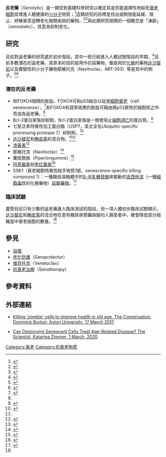 '''反老藥'''（Senolytic）是一類受到基礎科學研究以確定其是否能選擇性地殺死[[細胞衰老|衰老細胞]]並增進人體健康的[[小分子|小分子]]物質；<ref name="pmid26646499">{{cite journal |last1=Childs |first1=Bennett G |last2=Durik |first2=Matej |last3=Baker |first3=Darren J |last4=van Deursen |first4=Jan M |title=Cellular senescence in aging and age-related disease: from mechanisms to therapy |journal=Nature Medicine |date=8 December 2015 |volume=21 |issue=12 |pages=1424–1435 |doi=10.1038/nm.4000 |pmid=26646499 |pmc=4748967 }}</ref>這類研究的目標是找出或開發能延緩、阻止、紓解甚至逆轉老化相關疾病的藥物。<ref name="pmid25446976">{{cite journal |last1=Kirkland |first1=James L. |last2=Tchkonia |first2=Tamara |title=Clinical strategies and animal models for developing senolytic agents |journal=Experimental Gerontology |date=August 2015 |volume=68 |pages=19–25 |doi=10.1016/j.exger.2014.10.012 |pmid=25446976 |pmc=4412760 }}</ref><ref>{{cite journal |last1=van Deursen |first1=Jan M. |title=Senolytic therapies for healthy longevity |journal=Science |date=16 May 2019 |volume=364 |issue=6441 |pages=636–637 |doi=10.1126/science.aaw1299 |pmid=31097655 |pmc=6816502 |bibcode=2019Sci...364..636V }}</ref>與此類研究相關的一個概念是「凍齡」（senostatic），其意為抑制老化。

==研究==
目前對返老藥的研究處於初步階段，其中一些已經進入人體試驗階段的早期。<ref>{{cite journal |last1=Baumann |first1=Kim |title=Rejuvenating senolytics |journal=Nature Reviews Molecular Cell Biology |date=27 July 2018 |volume=19 |issue=9 |pages=543 |doi=10.1038/s41580-018-0047-5 |pmid=30054558 |url=https://www.semanticscholar.org/paper/b6ac926fffc74b0b4b2180108aa41399cb91e9a1 }}</ref>目前多數潛在的返老藥，其原本的目的是用作抗癌藥物，像是用於[[化療|化療]]的藥物[[达沙替尼|达沙替尼]]以及實驗性的小分子藥物那維托克（Navitoclax，ABT-263）等是其中的例子。<ref name="pmid24345884">{{cite journal |last1=Blagosklonny |first1=Mikhail V |title=Selective anti-cancer agents as anti-aging drugs |journal=Cancer Biology & Therapy |date=28 October 2014 |volume=14 |issue=12 |pages=1092–1097 |doi=10.4161/cbt.27350 |pmid=24345884 |pmc=3912031 }}</ref><ref name="pmid26587873">{{cite journal |last1=Slack |first1=Cathy |last2=Alic |first2=Nazif |last3=Partridge |first3=Linda |title=Could cancer drugs provide ammunition against aging? |journal=Cell Cycle |date=6 January 2016 |volume=15 |issue=2 |pages=153–155 |doi=10.1080/15384101.2015.1118905 |pmid=26587873 |pmc=4825846 }}</ref>

===潛在的反老藥===
* 和FOXO4相關的胜肽。FOXO4可和p53結合以促進[[細胞衰老|細胞衰老]]（cell senescence），<ref name="pmid28340339">{{cite journal |last1=Baar |first1=Marjolein P. |last2=Brandt |first2=Renata M.C. |last3=Putavet |first3=Diana A. |last4=Klein |first4=Julian D.D. |last5=Derks |first5=Kasper W.J. |last6=Bourgeois |first6=Benjamin R.M. |last7=Stryeck |first7=Sarah |last8=Rijksen |first8=Yvonne |last9=van Willigenburg |first9=Hester |last10=Feijtel |first10=Danny A. |last11=van der Pluijm |first11=Ingrid |last12=Essers |first12=Jeroen |last13=van Cappellen |first13=Wiggert A. |last14=van IJcken |first14=Wilfred F. |last15=Houtsmuller |first15=Adriaan B. |last16=Pothof |first16=Joris |last17=de Bruin |first17=Ron W.F. |last18=Madl |first18=Tobias |last19=Hoeijmakers |first19=Jan H.J. |last20=Campisi |first20=Judith |last21=de Keizer |first21=Peter L.J. |title=Targeted Apoptosis of Senescent Cells Restores Tissue Homeostasis in Response to Chemotoxicity and Aging |journal=Cell |date=March 2017 |volume=169 |issue=1 |pages=132–147.e16 |doi=10.1016/j.cell.2017.02.031 |pmid=28340339 |pmc=5556182 }}</ref>和FOXO4有競爭效應的胜肽可藉由將p53屏除於細胞核之外而成為返老藥。<ref name="pmid28340339" />
* Bcl-2蛋白家族抑制劑，Bcl-2蛋白家族是一類會阻止[[細胞凋亡|細胞凋亡]]的蛋白質。<ref name="pmid29477613 ">{{cite journal |last1=Hernandez-Segura |first1=Alejandra |last2=Nehme |first2=Jamil |last3=Demaria |first3=Marco |title=Hallmarks of Cellular Senescence |journal=Trends in Cell Biology |date=June 2018 |volume=28 |issue=6 |pages=436–453 |doi=10.1016/j.tcb.2018.02.001 |pmid=29477613 |url=https://eriba.umcg.nl/wp-content/uploads/2018/06/Demaria-2018-02-21-Trends-Cell-Bio..pdf |access-date=2020-07-05 |archive-date=2020-01-13 |archive-url=https://web.archive.org/web/20200113232414/http://eriba.umcg.nl/wp-content/uploads/2018/06/Demaria-2018-02-21-Trends-Cell-Bio..pdf |dead-url=no }}</ref>
* 七型泛素特異性加工蛋白酶（USP7，英文全名Ubiquitin-specific processing protease 7）抑制劑。<ref name="pmid32064756">{{cite journal |last1=He |first1=Yonghan |last2=Li |first2=Wen |last3=Lv |first3=Dongwen |last4=Zhang |first4=Xin |last5=Zhang |first5=Xuan |last6=Ortiz |first6=Yuma T. |last7=Budamagunta |first7=Vivekananda |last8=Campisi |first8=Judith |last9=Zheng |first9=Guangrong |last10=Zhou |first10=Daohong |title=Inhibition of USP7 activity selectively eliminates senescent cells in part via restoration of p53 activity |journal=Aging Cell |date=16 February 2020 |volume=19 |issue=3 |pages=e13117 |doi=10.1111/acel.13117 |pmid=32064756 |pmc=7059172 }}</ref>
* [[达沙替尼|达沙替尼]]和[[槲皮素|槲皮素]]的混合物。<ref name="pmid29477613" /><ref name=pmid31542391>{{cite journal |last1=Hickson |first1=LaTonya J. |last2=Langhi Prata |first2=Larissa G.P. |last3=Bobart |first3=Shane A. |last4=Evans |first4=Tamara K. |last5=Giorgadze |first5=Nino |last6=Hashmi |first6=Shahrukh K. |last7=Herrmann |first7=Sandra M. |last8=Jensen |first8=Michael D. |last9=Jia |first9=Qingyi |last10=Jordan |first10=Kyra L. |last11=Kellogg |first11=Todd A. |last12=Khosla |first12=Sundeep |last13=Koerber |first13=Daniel M. |last14=Lagnado |first14=Anthony B. |last15=Lawson |first15=Donna K. |last16=LeBrasseur |first16=Nathan K. |last17=Lerman |first17=Lilach O. |last18=McDonald |first18=Kathleen M. |last19=McKenzie |first19=Travis J. |last20=Passos |first20=João F. |last21=Pignolo |first21=Robert J. |last22=Pirtskhalava |first22=Tamar |last23=Saadiq |first23=Ishran M. |last24=Schaefer |first24=Kalli K. |last25=Textor |first25=Stephen C. |last26=Victorelli |first26=Stella G. |last27=Volkman |first27=Tammie L. |last28=Xue |first28=Ailing |last29=Wentworth |first29=Mark A. |last30=Wissler Gerdes |first30=Erin O. |last31=Zhu |first31=Yi |last32=Tchkonia |first32=Tamara |last33=Kirkland |first33=James L. |title=Senolytics decrease senescent cells in humans: Preliminary report from a clinical trial of Dasatinib plus Quercetin in individuals with diabetic kidney disease |journal=EBioMedicine |date=September 2019 |volume=47 |pages=446–456 |doi=10.1016/j.ebiom.2019.08.069 |pmid=31542391 |pmc=6796530 }}</ref>
* [[漆黃素|漆黃素]]<ref name="pmid30279143">{{cite journal |last1=Yousefzadeh |first1=Matthew J. |last2=Zhu |first2=Yi |last3=McGowan |first3=Sara J. |last4=Angelini |first4=Luise |last5=Fuhrmann-Stroissnigg |first5=Heike |last6=Xu |first6=Ming |last7=Ling |first7=Yuan Yuan |last8=Melos |first8=Kendra I. |last9=Pirtskhalava |first9=Tamar |last10=Inman |first10=Christina L. |last11=McGuckian |first11=Collin |last12=Wade |first12=Erin A. |last13=Kato |first13=Jonathon I. |last14=Grassi |first14=Diego |last15=Wentworth |first15=Mark |last16=Burd |first16=Christin E. |last17=Arriaga |first17=Edgar A. |last18=Ladiges |first18=Warren L. |last19=Tchkonia |first19=Tamara |last20=Kirkland |first20=James L. |last21=Robbins |first21=Paul D. |last22=Niedernhofer |first22=Laura J. |title=Fisetin is a senotherapeutic that extends health and lifespan |journal=EBioMedicine |date=October 2018 |volume=36 |pages=18–28 |doi=10.1016/j.ebiom.2018.09.015 |pmid=30279143 |pmc=6197652 }}</ref>
* 那維托克（Navitoclax）<ref name="pmid18519752">{{cite journal |last1=Shoemaker |first1=Alex R. |last2=Mitten |first2=Michael J. |last3=Adickes |first3=Jessica |last4=Ackler |first4=Scott |last5=Refici |first5=Marion |last6=Ferguson |first6=Debra |last7=Oleksijew |first7=Anatol |last8=O'Connor |first8=Jacqueline M. |last9=Wang |first9=Baole |last10=Frost |first10=David J. |last11=Bauch |first11=Joy |last12=Marsh |first12=Kennan |last13=Tahir |first13=Steven K. |last14=Yang |first14=Xiufen |last15=Tse |first15=Christin |last16=Fesik |first16=Stephen W. |last17=Rosenberg |first17=Saul H. |last18=Elmore |first18=Steven W. |title=Activity of the Bcl-2 Family Inhibitor ABT-263 in a Panel of Small Cell Lung Cancer Xenograft Models |journal=Clinical Cancer Research |date=1 June 2008 |volume=14 |issue=11 |pages=3268–3277 |doi=10.1158/1078-0432.CCR-07-4622 |pmid=18519752 }}</ref>
* 蓽拔酰胺（Piperlongumine）<ref>{{cite journal |last1=Wang |first1=Yingying |last2=Chang |first2=Jianhui |last3=Liu |first3=Xingui |last4=Zhang |first4=Xuan |last5=Zhang |first5=Suping |last6=Zhang |first6=Xin |last7=Zhou |first7=Daohong |last8=Zheng |first8=Guangrong |title=Discovery of piperlongumine as a potential novel lead for the development of senolytic agents |journal=Aging |date=19 November 2016 |volume=8 |issue=11 |pages=2915–2926 |doi=10.18632/aging.101100 |pmid=27913811 |pmc=5191878 }}</ref>
* [[阿奇霉素|阿奇霉素]]和[[罗红霉素|罗红霉素]]<ref>{{cite journal |last1=Ozsvari |first1=Bela |last2=Nuttall |first2=John R. |last3=Sotgia |first3=Federica |last4=Lisanti |first4=Michael P. |title=Azithromycin and Roxithromycin define a new family of “senolytic” drugs that target senescent human fibroblasts |journal=Aging |date=14 November 2018 |volume=10 |issue=11 |pages=3294–3307 |doi=10.18632/aging.101633 |pmid=30428454 |pmc=6286845 }}</ref>
* SSK1（衰老細胞特異性殺手物質1號，senescence-specific killing compound 1）：一種藉由溶酶體中的[[β-半乳糖苷酶|β-半乳糖苷酶]]來驅動的[[吉西他滨|吉西他滨]]（一種[[細胞毒性|細胞毒性]]的化療藥物）[[前驅藥物|前驅藥物]]。<ref>{{cite journal |last1=Cai |first1=Yusheng |last2=Zhou |first2=Huanhuan |last3=Zhu |first3=Yinhua |last4=Sun |first4=Qi |last5=Ji |first5=Yin |last6=Xue |first6=Anqi |last7=Wang |first7=Yuting |last8=Chen |first8=Wenhan |last9=Yu |first9=Xiaojie |last10=Wang |first10=Longteng |last11=Chen |first11=Han |last12=Li |first12=Cheng |last13=Luo |first13=Tuoping |last14=Deng |first14=Hongkui |title=Elimination of senescent cells by β-galactosidase-targeted prodrug attenuates inflammation and restores physical function in aged mice |journal=Cell Research |date=27 April 2020 |pages=1–16 |doi=10.1038/s41422-020-0314-9 |pmid=32341413 |pmc=7184167 }}</ref>

===臨床試驗===
盡管目前只有少數的返老藥進入臨床測試的階段，但一項人體初步臨床試驗顯示，[[达沙替尼|达沙替尼]]和[[槲皮素|槲皮素]]的混合物在患有糖尿病腎臟病變的人類患者中，確會降低部分組織當中衰老細胞的數量。<ref name=pmid31542391/>

==參見==
* [[自噬|自噬]]
* [[老化防護|老化防護]]（Geroprotector）
* [[维奈托克|维奈托克]]（Venetoclax）
* [[抗衰老治療|抗衰老治療]]（Senotherapy）

==參考資料==
{{reflist}}

==外部連結==
* [https://theconversation.com/killing-zombie-cells-to-improve-health-in-old-age-74557 Killing ‘zombie’ cells to improve health in old age. The Conversation, Dominick Burton, Aston University, 17 March 2017] {{Wayback|url=https://theconversation.com/killing-zombie-cells-to-improve-health-in-old-age-74557 |date=20191208015852 }}

* [https://www.the-scientist.com/features/can-destroying-senescent-cells-treat-age-related-disease--67136 Can Destroying Senescent Cells Treat Age-Related Disease? The Scientist, Katarina Zimmer, 1 March, 2020] {{Wayback|url=https://www.the-scientist.com/features/can-destroying-senescent-cells-treat-age-related-disease--67136 |date=20200713053114 }}

[[Category:衰老|Category:衰老]]
[[Category:抗衰老物质|Category:抗衰老物质]]